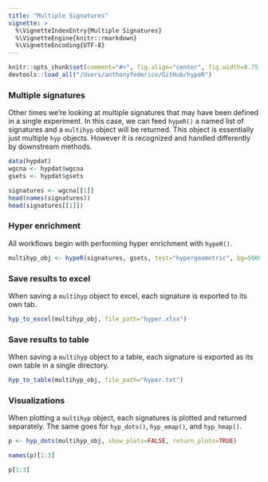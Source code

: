 ```yaml
---
title: "Multiple Signatures"
vignette: >
  %\VignetteIndexEntry{Multiple Signatures}
  %\VignetteEngine{knitr::rmarkdown}
  %\VignetteEncoding{UTF-8}
---
```


```r
knitr::opts_chunk$set(comment="#>", fig.align="center", fig.width=8.75, cache=FALSE)
devtools::load_all("/Users/anthonyfederico/GitHub/hypeR")
```

### Multiple signatures
Other times we're looking at multiple signatures that may have been defined in a single experiment. In this case, we can feed `hypeR()` a named list of signatures and a `multihyp` object will be returned. This object is essentially just multiple `hyp` objects. However it is recognized and handled differently by downstream methods.
```r

data(hypdat)
wgcna <- hypdat$wgcna
gsets <- hypdat$gsets

```

```r

signatures <- wgcna[[1]] 
head(names(signatures))
head(signatures[[1]])

```

### Hyper enrichment
All workflows begin with performing hyper enrichment with `hypeR()`.
```r

multihyp_obj <- hypeR(signatures, gsets, test="hypergeometric", bg=50000, fdr_cutoff=0.01, do_plots=FALSE)

```

### Save results to excel
When saving a `multihyp` object to excel, each signature is exported to its own tab.
```r

hyp_to_excel(multihyp_obj, file_path="hyper.xlsx")

```

### Save results to table
When saving a `multihyp` object to a table, each signature is exported as its own table in a single directory.
```r

hyp_to_table(multihyp_obj, file_path="hyper.txt")

```

### Visualizations

When plotting a `multihyp` object, each signatures is plotted and returned separately. The same goes for `hyp_dots()`, `hyp_emap()`, and `hyp_hmap()`. 

```r

p <- hyp_dots(multihyp_obj, show_plots=FALSE, return_plots=TRUE)

```

```r

names(p)[1:3]

```

```r

p[1:3]

```
